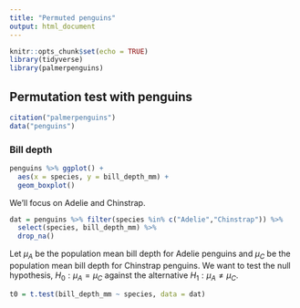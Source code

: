 ```yaml
---
title: "Permuted penguins"
output: html_document
---
```


```r
knitr::opts_chunk$set(echo = TRUE)
library(tidyverse)
library(palmerpenguins)
```

## Permutation test with penguins



```r
citation("palmerpenguins")
data("penguins")
```

### Bill depth

```r
penguins %>% ggplot() +
  aes(x = species, y = bill_depth_mm) + 
  geom_boxplot()
```

We'll focus on Adelie and Chinstrap.

```r
dat = penguins %>% filter(species %in% c("Adelie","Chinstrap")) %>% 
  select(species, bill_depth_mm) %>% 
  drop_na()
```

Let $\mu_A$ be the population mean bill depth for Adelie penguins and $\mu_C$ be the population mean bill depth for Chinstrap penguins. We want to test the null hypothesis, $H_0: \mu_A = \mu_C$ against the alternative $H_1: \mu_A \neq \mu_C$.

```r
t0 = t.test(bill_depth_mm ~ species, data = dat)
```



